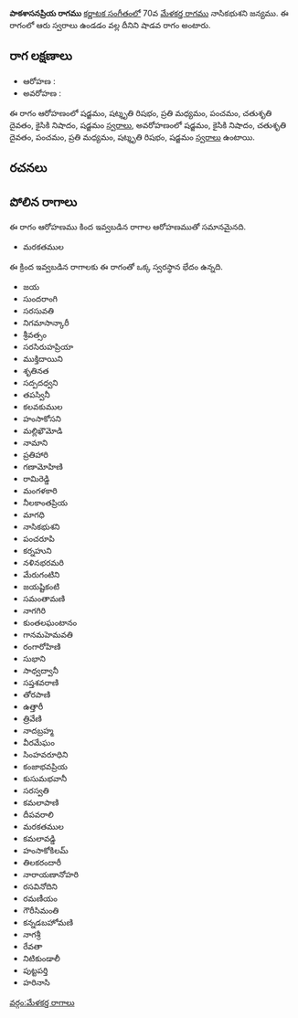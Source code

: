 {{Infobox ragam
	| name          	= పాకశాసనప్రియ
	| synonym	    	= 
	| mela          	= 
	| chakra        	= 
	| janaka        	= 
	| type          	= శాడవ
	| arohanam      	= {{svaraC|S|R3|M2|P|D2|N2|S'}} 
	| avarohanam    	= {{svaraC|S'|N2|D2|P|M2|R3|S}}
	| jeeva         	=
	| chhaya        	=
	| nyasa         	=
	| vishesha      	= 
	| equivalent  		= 
}}
{{కర్ణాటక సంగీత రాగాలు}}
'''పాకశాసనప్రియ రాగము''' [[కర్ణాటక సంగీతం]]లో 70వ [[మేళకర్త రాగము]] నాసికభుశని జన్యము.  ఈ రాగంలో ఆరు స్వరాలు ఉండడం వల్ల దీనిని షాడవ రాగం అంటారు.


==రాగ లక్షణాలు==


* ఆరోహణ : {{svaraC|S|R3|M2|P|D2|N2|S'}} 
* అవరోహణ : {{svaraC|S'|N2|D2|P|M2|R3|S}}

ఈ రాగం ఆరోహణంలో షడ్జమం, షట్శృతి రిషభం, ప్రతి మధ్యమం, పంచమం, చతుశృతి దైవతం, కైసికి నిషాదం, షడ్జమం [[స్వరాలు]], అవరోహణంలో షడ్జమం, కైసికి నిషాదం, చతుశృతి దైవతం, పంచమం, ప్రతి మధ్యమం, షట్శృతి రిషభం, షడ్జమం [[స్వరాలు]] ఉంటాయి.

==రచనలు==



==పోలిన రాగాలు==
ఈ రాగం ఆరోహణము కింద ఇవ్వబడిన రాగాల ఆరోహణముతో సమానమైనది.
* మరకతముల

ఈ క్రింద ఇవ్వబడిన రాగాలకు ఈ రాగంతో ఒక్క స్వరస్థాన భేదం ఉన్నది.
* జయ
* సుందరాంగి
* సరసువతి
* నిగమాసాన్కారీ
* శ్రీవత్సం
* సరసిరుహప్రియా
* ముక్తిదాయిని
* శృతినత
* సద్పదధ్వని
* తపస్వినీ
* కలవకుముల
* హంసాకోసని
* మల్లిఖౌమోడి
* నామాని
* ప్రతిహారి
* గణామోహిణి
* రామిరెడ్డి
* మంగళకారి
* నీలకాంతప్రియ
* మాగధి
* నాసికభుశని
* పంచరూపి
* కర్నహుని
* నళినభరమరి
* మేరుగంటిని
* జయష్టికంటి
* సమంతామణి
* నాగగిరి
* కుంతలఘంటానం
* గానమహెమవతి
* రంగారోహిణి
* సుభాని
* సాధ్వద్వానీ
* సప్తశవరాణి
* తోరపాణి
* ఉత్తారీ
* త్రివేణి
* నాదబ్రహ్మ
* వీరమేఘం
* సింహవరూధిని
* కంజాభవప్రియ
* కుసుమభవానీ
* సరస్వతి
* కమలాపాణి
* దీపవరాలి
* మరకతముల
* కమలావడ్డి
* హంసాకోకిలమ్
* తిలకరందారీ
* నారాయణానోహరి
* రసవినోదిని
* రమణీయం
* గౌరీసిమంతి
* కన్నడబహోమణి
* నాగశ్రీ
* రేవతా
* నిటికుండాలీ
* పుట్టపర్తి
* హరినాసి



[[వర్గం:మేళకర్త రాగాలు]]